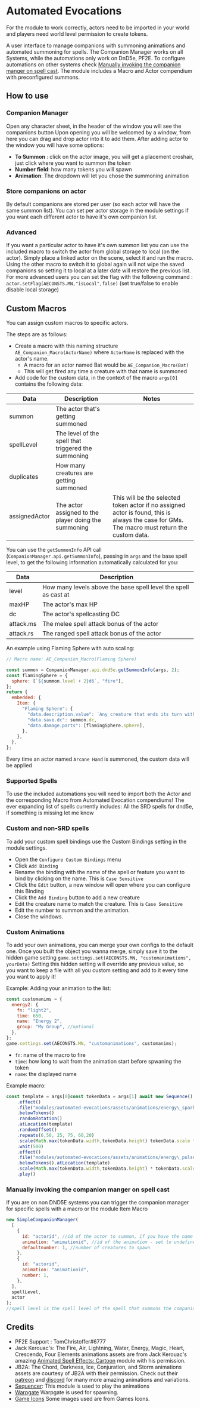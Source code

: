

# Automated Evocations

<ModuleInfo />

<Callout type="warning" emoji="⚠️">
  For the module to work correctly, actors need to be imported in your world and
  players need world level permission to create tokens.
</Callout>

A user interface to manage companions with summoning animations and
automated summoning for spells.
The Companion Manager works on all Systems, while the automations only work on DnD5e, PF2E.
To configure automations on other systems check [Manually invoking the companion manger on spell cast](automated-evocations/#manually-invoking-the-companion-manger-on-spell-cast).
The module includes a Macro and Actor compendium with preconfigured summons.

## How to use

<ImageButBetter
  src='/images/Automated-Evocations/Aeheaderbtn.png'
  alt='Companion manger button'
  className={styles.wikiimage}
/>

### Companion Manager

Open any character sheet, in the header of the window you will see the companions button
Upon opening you will be welcomed by a window, from here you can drag and drop actor into it to add them.
After adding actor to the window you will have some options:
<ImageButBetter
  src='/images/Automated-Evocations/Companionmanager.png'
  alt='Companion Manager Window'
  className={styles.wikiimage}
/>

- **To Summon** : click on the actor image, you will get a placement croshair, just click where you want to summon the token
- **Number field**: how many tokens you will spawn
- **Animation**: The dropdown will let you chose the summoning animation

### Store companions on actor

By default companions are stored per user (so each actor will have the same summon list).
You can set per actor storage in the module settings if you want each different actor to have it's own companion list.

### Advanced

If you want a particular actor to have it's own summon list you can use
the included macro to switch the actor from global storage to local (on the actor).
Simply place a linked actor on the scene, select it and run the macro.
Using the other macro to switch it to global again will not wipe the saved companions so setting it to local at a later date will restore the previous list.
For more advanced users you can set the flag with the following command : `actor.setFlag(AECONSTS.MN,"isLocal",false)` (set true/false to enable disable local storage)

## Custom Macros

You can assign custom macros to specific actors.

The steps are as follows:

- Create a macro with this naming structure `AE_Companion_Macro(ActorName)`
where `ActorName` is replaced with the actor's name.
  - A macro for an actor named Bat would be `AE_Companion_Macro(Bat)`
  - This will get fired any time a creature with that name is summoned
- Add code for the custom data, in the context of the macro `args[0]` contains the
following data:

| Data | Description | Notes |
|---|---|---|
| summon | The actor that's getting summoned |  |
| spellLevel | The level of the spell that triggered the summoning |  |
| duplicates | How many creatures are getting summoned |  |
| assignedActor | The actor assigned to the player doing the summoning | This will be the selected token actor if no assigned actor is found, this is always the case for GMs.  The macro must return the custom data. |

You can use the `getSummonInfo` API call (`CompanionManager.api.getSummonInfo`), passing in `args` and the base spell level, to get the following information automatically calculated for you:

| Data      | Description                                                     |
|-----------|-----------------------------------------------------------------|
| level     | How many levels above the base spell level the spell as cast at |
| maxHP     | The actor's max HP                                              |
| dc        | The actor's spellcasting DC                                     |
| attack.ms | The melee spell attack bonus of the actor                       |
| attack.rs | The ranged spell attack bonus of the actor                      |

An example using Flaming Sphere with auto scaling:

```js showLineNumbers
// Macro name: AE_Companion_Macro(Flaming Sphere)

const summon = CompanionManager.api.dnd5e.getSummonInfo(args, 2);
const flamingSphere = {
  sphere: [`${summon.level + 2}d6`, "fire"],
};
return {
  embedded: {
    Item: {
      "Flaming Sphere": {
        "data.description.value": `Any creature that ends its turn within 5 feet of the sphere, or has the sphere rammed into it, must make a Dexterity saving throw (DC ${summon.dc}). The creature takes ${flamingSphere.sphere[0]} ${flamingSphere.sphere[1]} damage on a failed save, or half as much damage on a successful one.`,
        "data.save.dc": summon.dc,
        "data.damage.parts": [flamingSphere.sphere],
      },
    },
  },
};
```

Every time an
actor named `Arcane Hand` is summoned, the custom data will be applied

### Supported Spells

To use the included automations you will need
to import both the Actor and the corresponding Macro from Automated
Evocation compendiums! The ever expanding list of spells currently
includes: All the SRD spells for dnd5e, if something is missing let me
know

### Custom and non-SRD spells

<ImageButBetter
  src='/images/Automated-Evocations/Aecustombindingmenu.png'
  alt='Configure Bindings Setting'
  className={styles.wikiimage}
/>
To add your custom spell bindings use the Custom Bindings setting in the module settings.

- Open the `Configure Custom Bindings` menu <ImageButBetter src='/images/Automated-Evocations/Aeconfigbindmenu.png'  alt='Custom Bindings Menu'  className={styles.wikiimage}/>
- Click `Add Binding`
- Rename the binding with the name of the spell or feature you want to bind by clicking on the name. This is `Case Sensitive`
- Click the `Edit` button, a new window will open where you can configure this Binding
- Click the `Add Binding` button to add a new creature
- Edit the creature name to match the creature. This is `Case Sensitive`
- Edit the number to summon and the animation.
- Close the windows.

### Custom Animations

To add your own animations, you can merge your own
configs to the default one. Once you built the object you wanna merge,
simply save it to the hidden game setting
`game.settings.set(AECONSTS.MN, "customanimations", yourData)`
<Callout type="warning" emoji="⚠️">
Setting this hidden setting will override any previous value, so you
want to keep a file with all you custom setting and add to it every time
you want to apply it!
</Callout>

Example: Adding your animation to the list:

```js
const customanims = {
  energy2: {
    fn: "light2",
    time: 650,
    name: "Energy 2",
    group: "My Group", //optional
  },
};
game.settings.set(AECONSTS.MN, "customanimations", customanims);
```

- `fn`: name of the macro to fire
- `time`: how long to wait from the animation start before spwaning the token
- `name`: the displayed name

Example macro:

```js
const template = args[0]const tokenData = args[1] await new Sequence()
    .effect()
    .file("modules/automated-evocations/assets/animations/energy\_spark\_CIRCLE\_01.webm")
    .belowTokens()
    .randomRotation()
    .atLocation(template)
    .randomOffset()
    .repeats(6,50, 25, 75, 60,20)
    .scale(Math.max(tokenData.width,tokenData.height) tokenData.scale * 0.15)
    .wait(500)
    .effect()
    .file("modules/automated-evocations/assets/animations/energy\_pulse\_yellow\_CIRCLE.webm")
    .belowTokens().atLocation(template)
    .scale(Math.max(tokenData.width,tokenData.height) * tokenData.scale * 0.35)
    .play()
```

### Manually invoking the companion manger on spell cast

If you are
on non DND5E systems you can trigger the companion manager for specific
spells with a macro or the module Item Macro

```js
new SimpleCompanionManager(
  [
    {
      id: "actorid", //id of the actor to summon, if you have the name use game.actors.getName(name).id
      animation: "animationid", //id of the animation - set to undefined for
      defaultnumber: 1, //number of creatures to spawn
    },
    {
      id: "actorid",
      animation: "animationid",
      number: 1,
    },
  ],
  spellLevel,
  actor
);
//spell level is the spell level of the spell that summons the companions (will be passed to the companion macro), actor is the actor that summons the companions
```

## Credits

- PF2E Support : TomChristoffer\#6777
- Jack Kerouac's: The Fire, Air, Lightning,
Water, Energy, Magic, Heart, Crescendo, Four Elements animations assets
are from Jack Kerouac's amazing [Animated Spell Effects:
Cartoon](https://github.com/jackkerouac/animated-spell-effects-cartoon)
module with his permission.
- JB2A: The Chord, Darkness, Ice,
Conjuration, and Storm animations assets are courtesy of JB2A with their
permission. Check out their [patreon](https://www.patreon.com/JB2A) and
[discord](https://discord.gg/A59GAZwB9M) for many more amazing
animations and variations.
- [Sequencer](https://github.com/fantasycalendar/FoundryVTT-Sequencer): This module is used to play the animations
- [Warpgate](https://github.com/trioderegion/warpgate) Warpgate is used for spawning.
- [Game Icons](https://game-icons.net/) Some images used are from Games Icons.
